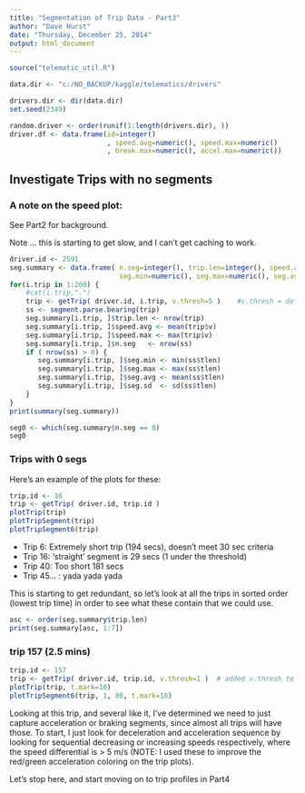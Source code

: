 ```yaml
---
title: "Segmentation of Trip Data - Part3"
author: "Dave Hurst"
date: "Thursday, December 25, 2014"
output: html_document
---
```

```r
source("telematic_util.R")

data.dir <- "c:/NO_BACKUP/kaggle/telematics/drivers"

drivers.dir <- dir(data.dir)
set.seed(2349)

random.driver <- order(runif(1:length(drivers.dir), ))
driver.df <- data.frame(id=integer()
                        , speed.avg=numeric(), speed.max=numeric()
                        , break.max=numeric(), accel.max=numeric())

```
## Investigate Trips with no segments

### A note on the speed plot:

See Part2 for background.

Note ... this is starting to get slow, and I can't get caching to work.

```r

driver.id <- 2591
seg.summary <- data.frame( n.seg=integer(), trip.len=integer(), speed.avg=numeric(), speed.max=numeric(),
                           seg.min=numeric(), seg.max=numeric(), seg.avg=numeric(), seg.sd=numeric())
for(i.trip in 1:200) {
    #cat(i.trip,".")
    trip <- getTrip( driver.id, i.trip, v.thresh=5 )    #v.thresh = default
    ss <- segment.parse.bearing(trip)
    seg.summary[i.trip, ]$trip.len <- nrow(trip)
    seg.summary[i.trip, ]$speed.avg <- mean(trip$v)
    seg.summary[i.trip, ]$speed.max <- max(trip$v)
    seg.summary[i.trip, ]$n.seg   <- nrow(ss)
    if ( nrow(ss) > 0) {
       seg.summary[i.trip, ]$seg.min <- min(ss$tlen)
       seg.summary[i.trip, ]$seg.max <- max(ss$tlen)
       seg.summary[i.trip, ]$seg.avg <- mean(ss$tlen)
       seg.summary[i.trip, ]$seg.sd  <- sd(ss$tlen)
    }
}
print(summary(seg.summary))

seg0 <- which(seg.summary$n.seg == 0)
seg0
```

### Trips with 0 segs

Here's an example of the plots for these:
```r
trip.id <- 16
trip <- getTrip( driver.id, trip.id )
plotTrip(trip)
plotTripSegment(trip)
plotTripSegment6(trip)
```

* Trip 6: Extremely short trip (194 secs),  doesn't meet 30 sec criteria
* Trip 16: 'straight' segment is 29 secs (1 under the threshold)
* Trip 40: Too short 181 secs
* Trip 45... : yada yada yada


This is starting to get redundant, so let's look at all the trips in sorted order (lowest trip time) in order to see what these contain that we could use.

```r
asc <- order(seg.summary$trip.len)
print(seg.summary[asc, 1:7])
```

### trip 157 (2.5 mins)
```r
trip.id <- 157
trip <- getTrip( driver.id, trip.id, v.thresh=1 )  # added v.thresh to allow for lower speed heading capture
plotTrip(trip, t.mark=10)
plotTripSegment6(trip, 1, 80, t.mark=10)
```

Looking at this trip, and several like it, I've determined we need to just capture acceleration or braking segments, since almost all trips will have those.  To start, I just look for deceleration and acceleration sequence by looking for sequential decreasing or increasing speeds respectively, where the speed differential is > 5 m/s  (NOTE: I used these to improve the red/green acceleration coloring on the trip plots).

Let's stop here, and start moving on to trip profiles in Part4



